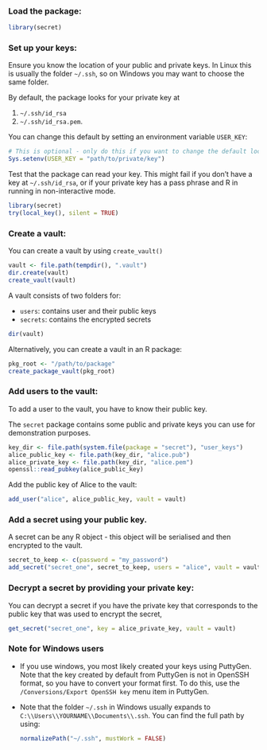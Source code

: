 
### Load the package:

```r
library(secret)
```

### Set up your keys:

Ensure you know the location of your public and private keys. In Linux this is usually the folder `~/.ssh`, so on Windows you may want to choose the same folder.

By default, the package looks for your private key at 

1. `~/.ssh/id_rsa`
1. `~/.ssh/id_rsa.pem`.

You can change this default by setting an environment variable `USER_KEY`:

```r
# This is optional - only do this if you want to change the default location
Sys.setenv(USER_KEY = "path/to/private/key")
```

Test that the package can read your key. This might fail if you don't have a key at `~/.ssh/id_rsa`, or if your private key has a pass phrase and R in running in non-interactive mode.

```r
library(secret)
try(local_key(), silent = TRUE)
```

### Create a vault:

You can create a vault by using `create_vault()`

```r
vault <- file.path(tempdir(), ".vault")
dir.create(vault)
create_vault(vault)
```

A vault consists of two folders for:

* `users`: contains user and their public keys
* `secrets`: contains the encrypted secrets

```r
dir(vault)
```

Alternatively, you can create a vault in an R package:

```r
pkg_root <- "/path/to/package"
create_package_vault(pkg_root)
```


### Add users to the vault:

To add a user to the vault, you have to know their public key.

The `secret` package contains some public and private keys you can use for demonstration purposes.

```r
key_dir <- file.path(system.file(package = "secret"), "user_keys")
alice_public_key <- file.path(key_dir, "alice.pub")
alice_private_key <- file.path(key_dir, "alice.pem")
openssl::read_pubkey(alice_public_key)
```

Add the public key of Alice to the vault:

```r
add_user("alice", alice_public_key, vault = vault)
```
    

### Add a secret using your public key.

A secret can be any R object - this object will be serialised and then encrypted to the vault.

```r
secret_to_keep <- c(password = "my_password")
add_secret("secret_one", secret_to_keep, users = "alice", vault = vault)
```


### Decrypt a secret by providing your private key:

You can decrypt a secret if you have the private key that corresponds to the public key that was used to encrypt the secret,

```r
get_secret("secret_one", key = alice_private_key, vault = vault)
```


### Note for Windows users

  * If you use windows, you most likely created your keys using PuttyGen. Note that the key created by default from PuttyGen is not in OpenSSH format, so you have to convert your format first. To do this, use the  `/Conversions/Export OpenSSH key` menu item in  PuttyGen.
  
  * Note that the folder `~/.ssh` in Windows usually expands to `C:\\Users\\YOURNAME\\Documents\\.ssh`. You can find the full path by using:

    ```r
    normalizePath("~/.ssh", mustWork = FALSE)
    ```



